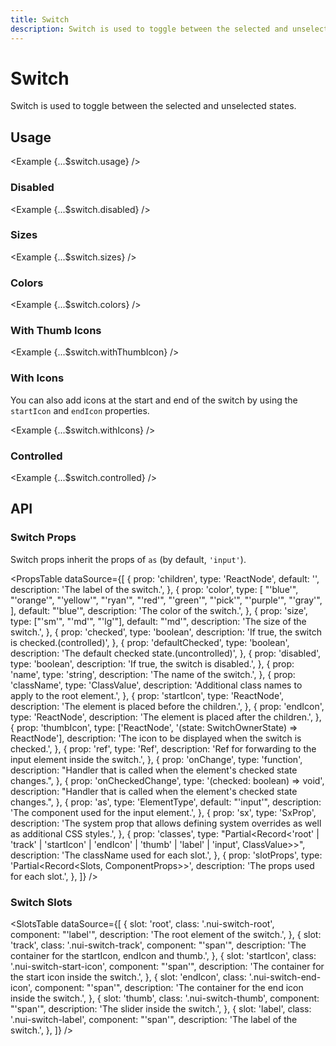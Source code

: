 ```yaml
---
title: Switch
description: Switch is used to toggle between the selected and unselected states.
---
```



# Switch

Switch is used to toggle between the selected and unselected states.

<ComponentLinks component='switch' ariaCompatible />

## Usage

<Example {...$switch.usage} />

### Disabled

<Example {...$switch.disabled} />

### Sizes

<Example {...$switch.sizes} />

### Colors

<Example {...$switch.colors} />

### With Thumb Icons

<Example {...$switch.withThumbIcon} />

### With Icons

You can also add icons at the start and end of the switch by using the `startIcon` and `endIcon` properties.

<Example {...$switch.withIcons} />

### Controlled

<Example {...$switch.controlled} />

## API

### Switch Props

Switch props inherit the props of `as` (by default, `'input'`).

<PropsTable
  dataSource={[
    {
      prop: 'children',
      type: 'ReactNode',
      default: '',
      description: 'The label of the switch.',
    },
    {
      prop: 'color',
      type: [
        "'blue'",
        "'orange'",
        "'yellow'",
        "'ryan'",
        "'red'",
        "'green'",
        "'pick'",
        "'purple'",
        "'gray'",
      ],
      default: "'blue'",
      description: 'The color of the switch.',
    },
    {
      prop: 'size',
      type: ["'sm'", "'md'", "'lg'"],
      default: "'md'",
      description: 'The size of the switch.',
    },
    {
      prop: 'checked',
      type: 'boolean',
      description: 'If true, the switch is checked.(controlled)',
    },
    {
      prop: 'defaultChecked',
      type: 'boolean',
      description: 'The default checked state.(uncontrolled)',
    },
    {
      prop: 'disabled',
      type: 'boolean',
      description: 'If true, the switch is disabled.',
    },
    {
      prop: 'name',
      type: 'string',
      description: 'The name of the switch.',
    },
    {
      prop: 'className',
      type: 'ClassValue',
      description: 'Additional class names to apply to the root element.',
    },
    {
      prop: 'startIcon',
      type: 'ReactNode',
      description: 'The element is placed before the children.',
    },
    {
      prop: 'endIcon',
      type: 'ReactNode',
      description: 'The element is placed after the children.',
    },
    {
      prop: 'thumbIcon',
      type: ['ReactNode', '(state: SwitchOwnerState) => ReactNode'],
      description: 'The icon to be displayed when the switch is checked.',
    },
    {
      prop: 'ref',
      type: 'Ref',
      description: 'Ref for forwarding to the input element inside the switch.',
    },
    {
      prop: 'onChange',
      type: 'function',
      description:
        "Handler that is called when the element's checked state changes.",
    },
    {
      prop: 'onCheckedChange',
      type: '(checked: boolean) => void',
      description:
        "Handler that is called when the element's checked state changes.",
    },
    {
      prop: 'as',
      type: 'ElementType',
      default: "'input'",
      description: 'The component used for the input element.',
    },
    {
      prop: 'sx',
      type: 'SxProp<SwitchOwnerState>',
      description:
        'The system prop that allows defining system overrides as well as additional CSS styles.',
    },
    {
      prop: 'classes',
      type: "Partial<Record<'root' | 'track' | 'startIcon' | 'endIcon' | 'thumb' | 'label' | 'input', ClassValue>>",
      description: 'The className used for each slot.',
    },
    {
      prop: 'slotProps',
      type: 'Partial<Record<Slots, ComponentProps>>',
      description: 'The props used for each slot.',
    },
  ]}
/>

### Switch Slots

<SlotsTable
  dataSource={[
    {
      slot: 'root',
      class: '.nui-switch-root',
      component: "'label'",
      description: 'The root element of the switch.',
    },
    {
      slot: 'track',
      class: '.nui-switch-track',
      component: "'span'",
      description: 'The container for the startIcon, endIcon and thumb.',
    },
    {
      slot: 'startIcon',
      class: '.nui-switch-start-icon',
      component: "'span'",
      description: 'The container for the start icon inside the switch.',
    },
    {
      slot: 'endIcon',
      class: '.nui-switch-end-icon',
      component: "'span'",
      description: 'The container for the end icon inside the switch.',
    },
    {
      slot: 'thumb',
      class: '.nui-switch-thumb',
      component: "'span'",
      description: 'The slider inside the switch.',
    },
    {
      slot: 'label',
      class: '.nui-switch-label',
      component: "'span'",
      description: 'The label of the switch.',
    },
  ]}
/>
